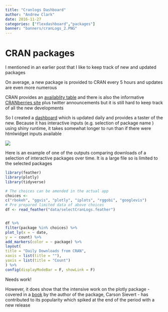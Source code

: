 ```yaml
---
title: "Cranlogs Dashboard"
author: "Andrew Clark"
date: 2016-11-27
categories: ["flexdashboard","packages"] 
banner: "banners/cranLogs_2.PNG"
---
```


# CRAN packages


I mentioned in an earlier post that I like to keep track of new and updated packages 

On average, a new package is provided to  CRAN every 5 hours and updates are even more numerous

CRAN provides an [availablity table](https://cran.r-project.org/web/packages/available_packages_by_name.html) and 
there is also the informative [CRANberries site](http://dirk.eddelbuettel.com/cranberries/) plus twitter announcements but it is still hard to  keep track of all the new developments


So I created a [dashboard](https://mytinyshinys.shinyapps.io/cranlogsFlexDB/) which is updated daily and provides a taster of the new. Because it has interactive inputs (e.g. selection of package name ) using shiny runtime, it takes somewhat longer to run than if there were htmlwidget inputs available


  ![](/img/cranLogs.png)


Here is an example of one of the outputs comparing downloads of a selection of interactive packages over time. It is a large file so is limited to the selected packages


```r

library(feather)
library(plotly)
library(tidyverse)

# The choices can be amended in the actual app
choices <-
c("rbokeh", "ggvis", "plotly", "iplots", "rggobi", "googlevis")
# Pre prepared limited data of above choices
df <- read_feather("data/selectCranLogs.feather")


df %>%
filter(package %in% choices) %>%
plot_ly(x = ~ date,
y = ~ count) %>%
add_markers(color = ~ package) %>%
layout(
title = "Daily Downloads from CRAN",
xaxis = list(title = ""),
yaxis = list(title = "Count")
) %>%
config(displayModeBar = F, showLink = F)


```

Needs work!

However, it does show that the intensive work on the plotly package - covered in a [book](https://cpsievert.github.io/plotly_book/) by the author of the package, Carson Sievert - has contributed to its popularity which spiked at the end of the period with a new release

